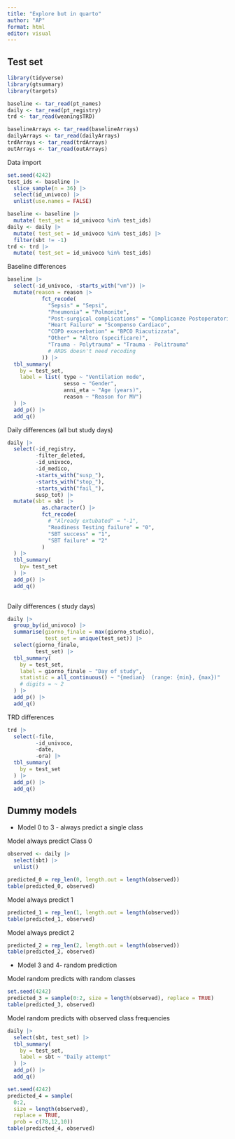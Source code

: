 ```yaml
---
title: "Explore but in quarto"
author: "AP"
format: html
editor: visual
---
```


## Test set

```r
library(tidyverse)
library(gtsummary)
library(targets)

baseline <- tar_read(pt_names)
daily <- tar_read(pt_registry)
trd <- tar_read(weaningsTRD)

baselineArrays <- tar_read(baselineArrays)
dailyArrays <- tar_read(dailyArrays)
trdArrays <- tar_read(trdArrays)
outArrays <- tar_read(outArrays)
```

Data import

```r
set.seed(4242)
test_ids <- baseline |>
  slice_sample(n = 36) |>
  select(id_univoco) |>
  unlist(use.names = FALSE)

baseline <- baseline |>
  mutate( test_set = id_univoco %in% test_ids)
daily <- daily |>
  mutate( test_set = id_univoco %in% test_ids) |>
  filter(sbt != -1)
trd <- trd |>
  mutate( test_set = id_univoco %in% test_ids)

```

Baseline differences

```r
baseline |>
  select(-id_univoco, -starts_with("vm")) |>
  mutate(reason = reason |>
           fct_recode(
             "Sepsis" = "Sepsi",
             "Pneumonia" = "Polmonite",
             "Post-surgical complications" = "Complicanze Postoperatorie",
             "Heart Failure" = "Scompenso Cardiaco",
             "COPD exacerbation" = "BPCO Riacutizzata",
             "Other" = "Altro (specificare)",
             "Trauma - Polytrauma" = "Trauma - Politrauma"
             # ARDS doesn't need recoding
           )) |>
  tbl_summary(
    by = test_set,
    label = list( type ~ "Ventilation mode",
                  sesso ~ "Gender",
                  anni_eta ~ "Age (years)",
                  reason ~ "Reason for MV")
  ) |>
  add_p() |>
  add_q()
```

Daily differences (all but study days)

```r
daily |>
  select(-id_registry,
         -filter_deleted,
         -id_univoco,
         -id_medico,
         -starts_with("susp_"),
         -starts_with("stop_"),
         -starts_with("fail_"),
         susp_tot) |>
  mutate(sbt = sbt |>
           as.character() |>
           fct_recode(
             # "Already extubated" = "-1",
             "Readiness Testing failure" = "0",
             "SBT success" = "1",
             "SBT failure" = "2"
           )
  ) |>
  tbl_summary(
    by= test_set
  ) |>
  add_p() |>
  add_q()
  
```

Daily differences ( study days)

```r
daily |>
  group_by(id_univoco) |>
  summarise(giorno_finale = max(giorno_studio),
            test_set = unique(test_set)) |>
  select(giorno_finale,
         test_set) |>
  tbl_summary(
    by = test_set,
    label = giorno_finale ~ "Day of study",
    statistic = all_continuous() ~ "{median}  (range: {min}, {max})"
    # digits = ~ 2
  ) |>
  add_p() |>
  add_q()
```

TRD differences

```r
trd |>
  select(-file,
         -id_univoco,
         -date,
         -ora) |>
  tbl_summary(
    by = test_set
  ) |>
  add_p() |>
  add_q()
```

## Dummy models

-   Model 0 to 3 - always predict a single class

Model always predict Class 0

```r
observed <- daily |>
  select(sbt) |>
  unlist()

predicted_0 = rep_len(0, length.out = length(observed))
table(predicted_0, observed)
```

Model always predict 1

```r
predicted_1 = rep_len(1, length.out = length(observed))
table(predicted_1, observed)
```

Model always predict 2

```r
predicted_2 = rep_len(2, length.out = length(observed))
table(predicted_2, observed)
```

-   Model 3 and 4- random prediction

Model random predicts with random classes

```r
set.seed(4242)
predicted_3 = sample(0:2, size = length(observed), replace = TRUE)
table(predicted_3, observed)
```

Model random predicts with observed class frequencies

```r
daily |>
  select(sbt, test_set) |>
  tbl_summary(
    by = test_set,
    label = sbt ~ "Daily attempt"
  ) |>
  add_p() |>
  add_q()
```

```r
set.seed(4242)
predicted_4 = sample(
  0:2,
  size = length(observed),
  replace = TRUE,
  prob = c(78,12,10))
table(predicted_4, observed)
```
